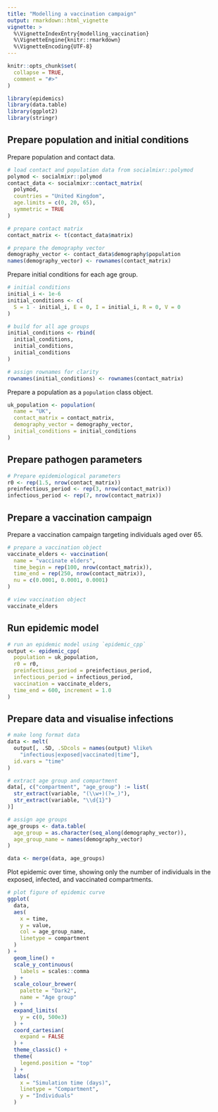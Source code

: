 ```yaml
---
title: "Modelling a vaccination campaign"
output: rmarkdown::html_vignette
vignette: >
  %\VignetteIndexEntry{modelling_vaccination}
  %\VignetteEngine{knitr::rmarkdown}
  %\VignetteEncoding{UTF-8}
---
```


```r
knitr::opts_chunk$set(
  collapse = TRUE,
  comment = "#>"
)
```

```r
library(epidemics)
library(data.table)
library(ggplot2)
library(stringr)
```

## Prepare population and initial conditions

Prepare population and contact data.

```r
# load contact and population data from socialmixr::polymod
polymod <- socialmixr::polymod
contact_data <- socialmixr::contact_matrix(
  polymod,
  countries = "United Kingdom",
  age.limits = c(0, 20, 65),
  symmetric = TRUE
)

# prepare contact matrix
contact_matrix <- t(contact_data$matrix)

# prepare the demography vector
demography_vector <- contact_data$demography$population
names(demography_vector) <- rownames(contact_matrix)
```

Prepare initial conditions for each age group.

```r
# initial conditions
initial_i <- 1e-6
initial_conditions <- c(
  S = 1 - initial_i, E = 0, I = initial_i, R = 0, V = 0
)

# build for all age groups
initial_conditions <- rbind(
  initial_conditions,
  initial_conditions,
  initial_conditions
)

# assign rownames for clarity
rownames(initial_conditions) <- rownames(contact_matrix)
```

Prepare a population as a `population` class object.

```r
uk_population <- population(
  name = "UK",
  contact_matrix = contact_matrix,
  demography_vector = demography_vector,
  initial_conditions = initial_conditions
)
```

## Prepare pathogen parameters

```r
# Prepare epidemiological parameters
r0 <- rep(1.5, nrow(contact_matrix))
preinfectious_period <- rep(3, nrow(contact_matrix))
infectious_period <- rep(7, nrow(contact_matrix))
```

## Prepare a vaccination campaign

Prepare a vaccination campaign targeting individuals aged over 65.

```r
# prepare a vaccination object
vaccinate_elders <- vaccination(
  name = "vaccinate elders",
  time_begin = rep(100, nrow(contact_matrix)),
  time_end = rep(250, nrow(contact_matrix)),
  nu = c(0.0001, 0.0001, 0.0001)
)

# view vaccination object
vaccinate_elders
```

## Run epidemic model

```r
# run an epidemic model using `epidemic_cpp`
output <- epidemic_cpp(
  population = uk_population,
  r0 = r0,
  preinfectious_period = preinfectious_period,
  infectious_period = infectious_period,
  vaccination = vaccinate_elders,
  time_end = 600, increment = 1.0
)
```

## Prepare data and visualise infections

```r
# make long format data
data <- melt(
  output[, .SD, .SDcols = names(output) %like%
    "infectious|exposed|vaccinated|time"],
  id.vars = "time"
)

# extract age group and compartment
data[, c("compartment", "age_group") := list(
  str_extract(variable, "(\\w+)(?=_)"),
  str_extract(variable, "\\d{1}")
)]

# assign age groups
age_groups <- data.table(
  age_group = as.character(seq_along(demography_vector)),
  age_group_name = names(demography_vector)
)

data <- merge(data, age_groups)
```

Plot epidemic over time, showing only the number of individuals in the exposed, infected, and vaccinated compartments.

```r
# plot figure of epidemic curve
ggplot(
  data,
  aes(
    x = time,
    y = value,
    col = age_group_name,
    linetype = compartment
  )
) +
  geom_line() +
  scale_y_continuous(
    labels = scales::comma
  ) +
  scale_colour_brewer(
    palette = "Dark2",
    name = "Age group"
  ) +
  expand_limits(
    y = c(0, 500e3)
  ) +
  coord_cartesian(
    expand = FALSE
  ) +
  theme_classic() +
  theme(
    legend.position = "top"
  ) +
  labs(
    x = "Simulation time (days)",
    linetype = "Compartment",
    y = "Individuals"
  )
```
